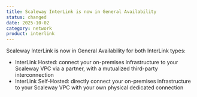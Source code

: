 ```yaml
---
title: Scaleway InterLink is now in General Availability
status: changed
date: 2025-10-02
category: network
product: interlink
---
```


Scaleway InterLink is now in General Availability for both InterLink types:
 - InterLink Hosted: connect your on-premises infrastructure to your Scaleway VPC via a partner, with a mutualized third-party interconnection
 - InterLink Self-Hosted: directly connect your on-premises infrastructure to your Scaleway VPC with your own physical dedicated connection

